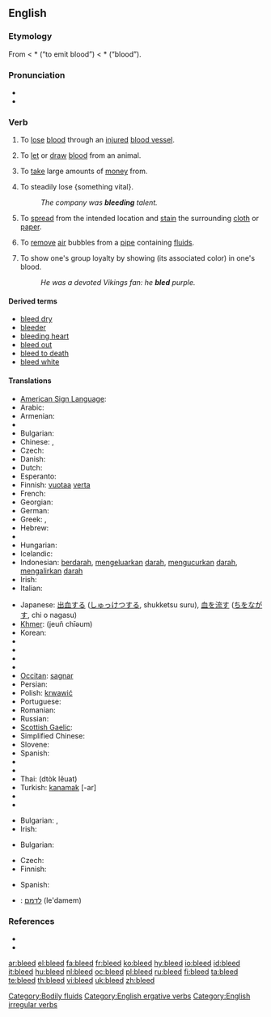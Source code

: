 ==English==

===Etymology===
From {{etyl|ang}} {{term|bledan|lang=ang}}
< *{{proto|Germanic|blothjan}} (“to emit blood”) < *{{proto|Germanic|blotham}} (“blood”).

===Pronunciation===
* {{IPA|/'bliːd/}}
* {{rhymes|iːd}}

===Verb===
{{en-verb|bleeds|bleeding|bled}}

# {{intransitive|of an animal}} To [[lose]] [[blood]] through an [[injured]] [[blood vessel]].
# {{transitive}} To [[let]] or [[draw]] [[blood]] from an animal.
# {{transitive}} To [[take]] large amounts of [[money]] from.
# {{transitive}} To steadily lose {something vital}.
#: ''The company was '''bleeding''' talent.''
# {{intransitive|of an ink or dye}} To [[spread]] from the intended location and [[stain]] the surrounding [[cloth]] or [[paper]].
# {{transitive}} To [[remove]] [[air]] bubbles from a [[pipe]] containing [[fluid]]s.
# {{intransitive|copulative}} To show one's group loyalty by showing (its associated color) in one's blood.
#: ''He was a devoted Vikings fan: he '''bled''' purple.''

====Derived terms====
* [[bleed dry]]
* [[bleeder]]
* [[bleeding heart]]
* [[bleed out]]
* [[bleed to death]]
* [[bleed white]]

====Translations====
{{trans-top|lose blood}}
* [[American Sign Language]]: {{tø|ase|4@Nose-PalmBackFingerAcross Wiggle 4@NearNeck-PalmBackFingerAcross|xs=American Sign Language}}
* Arabic: {{t|ar|نزف|tr=nazafa|sc=Arab}}
* Armenian: {{t-|hy|արյունահոսել|tr=aryunahosel|sc=Armn|xs=Armenian}}
* {{trreq|Basque}}
* Bulgarian: {{t|bg|тече кръв|sc=Cyrl}}
* Chinese: {{t-|cmn|流血|tr=liúxuè|sc=Hani|xs=Mandarin}}, {{t|cmn|放血|tr=fàngxuè|sc=Hani|xs=Mandarin}}
* Czech: {{t-|cs|krvácet}}
* Danish: {{t-|da|bløde}}
* Dutch: {{t+|nl|bloeden}}
* Esperanto: {{t-|eo|sangi|xs=Esperanto}}
* Finnish: [[vuotaa]] [[veri|verta]]
* French: {{t+|fr|saigner}}
* Georgian: {{t|ka|სისხლის დენა|tr=sisxlis dena|xs=Georgian}}
* German: {{t+|de|bluten}}
* Greek: {{t|el|αιμορραγώ||tr=aimorragó|sc=Grek}}, {{t|el|ματώνω||tr=matóno|sc=Grek}}
* Hebrew: {{t-|he|דימם|alt=דִּימֵּם|tr=dimem|sc=Hebr}}
* {{trreq|Hindi}}
* Hungarian: {{t+|hu|vérzik}}
* Icelandic: {{qualifier|impersonal}} {{t|is|blæða}}
* Indonesian: [[darah|berdarah]], [[keluar|mengeluarkan]] [[darah]], [[kucur|mengucurkan]] [[darah]], [[alir|mengalirkan]] [[darah]]
* Irish: {{t|ga|cuir fuil|xs=Irish}}
* Italian: {{t-|it|sanguinare}}
{{trans-mid}}
* Japanese: [[出血]]する ([[しゅっけつ]]する, shukketsu suru), [[血]]を[[流す]] ([[ち]]を[[ながす]], chi o nagasu)
* [[Khmer]]: {{Khmr|[[ចេញឈាម]]}} (jeuñ chīəum)
* Korean: {{t|ko|피를 흘리다|sc=Kore}}
* {{trreq|Latin}}
* {{trreq|Latvian}}
* {{trreq|Lithuanian}}
* {{trreq|Mongolian}}
* [[Occitan]]: [[sagnar]]
* Persian: {{t|fa|حجامت کردن|sc=fa-Arab|xs=Persian}}
* Polish: [[krwawić]]
* Portuguese: {{t+|pt|sangrar}}
* Romanian: {{t+|ro|sângera}}
* Russian: {{t|ru|кровоточить|tr=krovotočít’|sc=Cyrl}}
* [[Scottish Gaelic]]: {{t-|gd|leig fuil|xs=Scottish Gaelic}}
* Simplified Chinese: {{tø|zh-cn|出血}}
* Slovene: {{t+|sl|krvaveti}}
* Spanish: {{t-|es|sangrar}}
* {{trreq|Swahili}}
* {{trreq|Swedish}}
* Thai: {{Thai|[[ตกเลือด]]}} (dtòk lêuat)
* Turkish: [[kanamak]] [-ar]
* {{trreq|Vietnamese}}
* {{trreq|Welsh}}
{{trans-bottom}}

{{trans-top|draw blood}}
* Bulgarian: {{t|bg|проливам кръв|sc=Cyrl}},  {{t|bg|пускам кръв|sc=Cyrl}}
* Irish: {{t|ga|fuiligh|xs=Irish}}
{{trans-mid}}
{{trans-bottom}}

{{trans-top|take money from}}
* Bulgarian: {{t|bg|обирам|sc=Cyrl}}
{{trans-mid}}
{{trans-bottom}}

{{trans-top|spread and stain}}
{{trans-mid}}
{{trans-bottom}}

{{trans-top|remove air bubbles}}
* Czech: {{t-|cs|odvzdušnit}}
* Finnish: {{t-|fi|ilmata}}
{{trans-mid}}
* Spanish: {{t-|es|purgar}}
{{trans-bottom}}

{{checktrans-top}}
* {{ttbc|Hebrew}}: [[לדמם]] (le'damem)
{{checktrans-bottom}}

===References===
* {{R:Century 1911}}
* {{R:Webster 1913}}

[[Category:Bodily fluids]]
[[Category:English ergative verbs]]
[[Category:English irregular verbs]]

[[ar:bleed]]
[[el:bleed]]
[[fa:bleed]]
[[fr:bleed]]
[[ko:bleed]]
[[hy:bleed]]
[[io:bleed]]
[[id:bleed]]
[[it:bleed]]
[[hu:bleed]]
[[nl:bleed]]
[[oc:bleed]]
[[pl:bleed]]
[[ru:bleed]]
[[fi:bleed]]
[[ta:bleed]]
[[te:bleed]]
[[th:bleed]]
[[vi:bleed]]
[[uk:bleed]]
[[zh:bleed]]